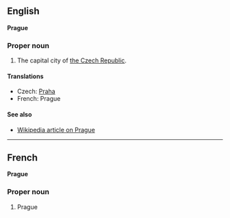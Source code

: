 ==English==
'''Prague'''

===Proper noun===

#The capital city of [[Czech Republic|the Czech Republic]].

====Translations====
*Czech: [[Praha]]
*French: Prague

====See also====
*[[en:Prague|Wikipedia article on Prague]]

----
==French==
'''Prague'''

===Proper noun===

#Prague